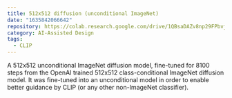 ```yaml
---
title: 512x512 diffusion (unconditional ImageNet)
date: "1635842066642"
repository: https://colab.research.google.com/drive/1QBsaDAZv8np29FPbvjffbE1eytoJcsgA
category: AI-Assisted Design
tags:
  - CLIP
---
```


A 512x512 unconditional ImageNet diffusion model, fine-tuned for 8100 steps from the OpenAI trained 512x512 class-conditional ImageNet diffusion model. It was fine-tuned into an unconditional model in order to enable better guidance by CLIP (or any other non-ImageNet classifier).
